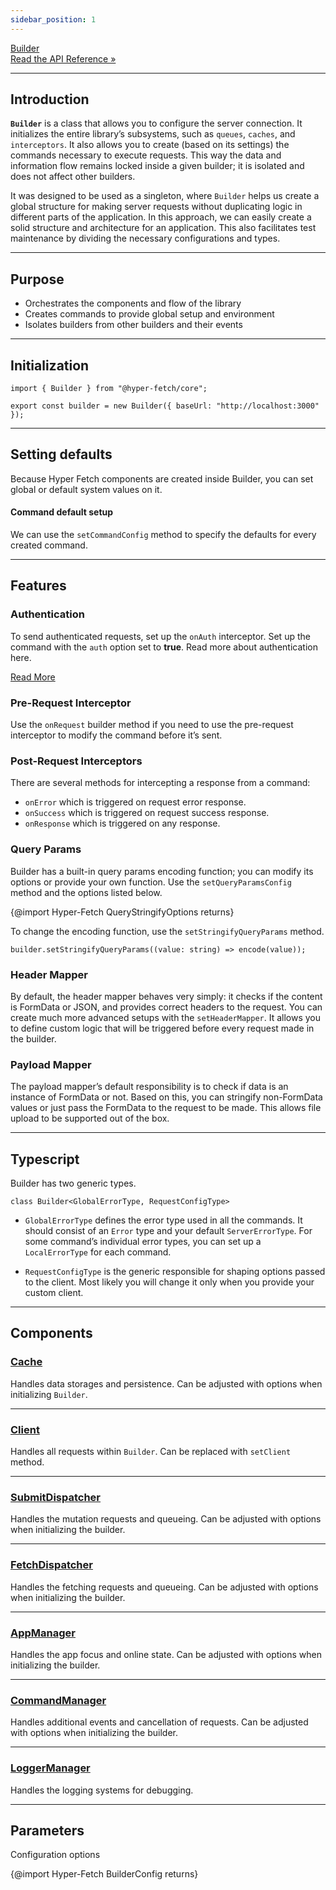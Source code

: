 ```yaml
---
sidebar_position: 1
---
```


<a class="api-link" href="/api/Hyper-Fetch/Class/Builder">
  <div class="api-link-title">Builder</div>
  <div class="api-link-sub-title">Read the API Reference »</div>
</a>

---

## Introduction

**`Builder`**  is a class that allows you to configure the server connection. It initializes the entire library’s subsystems,
such as `queues`, `caches`, and `interceptors`. It also allows you to create (based on its settings) the commands necessary
to execute requests. This way the data and information flow remains locked inside a given builder;
it is isolated and does not affect other builders.

It was designed to be used as a singleton, where `Builder` helps us create a global structure for making server
requests without duplicating logic in different parts of the application. In this approach, we can easily create a solid structure
and architecture for an application. This also facilitates test maintenance by dividing the necessary configurations and types.

---

## Purpose

- Orchestrates the components and flow of the library
- Creates commands to provide global setup and environment
- Isolates builders from other builders and their events

---

## Initialization

```tsx
import { Builder } from "@hyper-fetch/core";

export const builder = new Builder({ baseUrl: "http://localhost:3000" });
```

---

## Setting defaults

Because Hyper Fetch components are created inside Builder, you can set global or default system values on it.

#### Command default setup

We can use the `setCommandConfig` method to specify the defaults for every created command.

---

## Features

### Authentication

To send authenticated requests, set up the `onAuth` interceptor. Set up the command with the `auth` option set to **true**. Read more about authentication here.

[Read More](/guides/Basic/Authentication)

### Pre-Request Interceptor

Use the `onRequest` builder method if you need to use the pre-request interceptor to modify the command before it’s sent.

### Post-Request Interceptors

There are several methods for intercepting a response from a command:

- `onError` which is triggered on request error response.
- `onSuccess` which is triggered on request success response.
- `onResponse` which is triggered on any response.

### Query Params

Builder has a built-in query params encoding function; you can modify its options or provide your own function.
Use the `setQueryParamsConfig` method and the options listed below.

{@import Hyper-Fetch QueryStringifyOptions returns}

To change the encoding function, use the `setStringifyQueryParams` method.

```tsx
builder.setStringifyQueryParams((value: string) => encode(value));
```

### Header Mapper

By default, the header mapper behaves very simply: it checks if the content is FormData or JSON, and provides correct
headers to the request. You can create much more advanced setups with the `setHeaderMapper`.
It allows you to define custom logic that will be triggered before every request made in the builder.

### Payload Mapper

The payload mapper’s default responsibility is to check if data is an instance of FormData or not.
Based on this, you can stringify non-FormData values or just pass the FormData to the request to be made.
This allows file upload to be supported out of the box.

---

## Typescript

Builder has two generic types.

```tsx
class Builder<GlobalErrorType, RequestConfigType>
```

- `GlobalErrorType` defines the error type used in all the commands. It should consist of an `Error` type and your
  default `ServerErrorType`. For some command’s individual error types, you can set up a `LocalErrorType` for each command.

- `RequestConfigType` is the generic responsible for shaping options passed to the client. Most likely you will
  change it only when you provide your custom client.

---

## Components

### [Cache](/api/Hyper-Fetch/Class/Cache)

Handles data storages and persistence. Can be adjusted with options when initializing `Builder`.

---

### [Client](/api/Hyper-Fetch/Function/fetchClient)

Handles all requests within `Builder`. Can be replaced with `setClient` method.

---

### [SubmitDispatcher](/api/Hyper-Fetch/Class/Dispatcher)

Handles the mutation requests and queueing. Can be adjusted with options when initializing the builder.

---

### [FetchDispatcher](/api/Hyper-Fetch/Class/Dispatcher)

Handles the fetching requests and queueing. Can be adjusted with options when initializing the builder.

---

### [AppManager](/api/Hyper-Fetch/Class/AppManager)

Handles the app focus and online state. Can be adjusted with options when initializing the builder.

---

### [CommandManager](/api/Hyper-Fetch/Class/CommandManager)

Handles additional events and cancellation of requests. Can be adjusted with options when initializing the builder.

---

### [LoggerManager](/api/Hyper-Fetch/Class/LoggerManager)

Handles the logging systems for debugging.

---

## Parameters

Configuration options

{@import Hyper-Fetch BuilderConfig returns}

<!-- ## Authentication

1. Adding the headers to the request during authentication

```tsx
export const builder = new Builder({ baseUrl }).onAuth((command) => {
  const state = store.getState();
  const authToken = state.auth.token;

  // Before each command with setting "auth: true" add the Bearer token
  return command.setHeaders({
    ...command.headers,
    Authorization: `Bearer ${authToken}`,
  });
});

export const getUsers = builder.createCommand<{ name: string; email: string }>()({
  method: "GET",
  endpoint: "/users",
  auth: true, // Important!
});
```

2. Refreshing the token

```tsx
export const builder = new Builder({ baseUrl }).onError(async (res, command) => {
  const status = res[2];
  const refreshToken = localStorage.getItem(REFRESH_TOKEN_STORAGE_FIELD);

  // Check if command has the used value - this will ensure you will not go into infinite loop
  if (!command.used && refreshToken && status === 401) {
    // Prepare the refresh token command
    const postRefreshToken = builder.createCommand<LoginResponse, LoginData>()({
      endpoint: "/refresh-token",
      method: "POST",
    });

    // Call the command to receive new tokens
    const [data] = await postRefreshToken.setData({ refreshToken }).exec();

    if (data) {
      // Safe the new tokens
      localStorage.setItem(TOKEN_STORAGE_FIELD, data.token);
      localStorage.setItem(REFRESH_TOKEN_STORAGE_FIELD, data.refreshToken);
      // Repeat the request
      return command.setUsed(true).send();
    }
  }
  // Return the initial response is something goes wrong
  return res;
});
``` -->

<!--

- connection graph with command and other systems

-->

<!--
## TODOS and examples

- TODO - subsection for Builder -> providing own client (other than XHR) + options
- TODO - subsection for Builder -> providing own cache.
- TODO - subsection for Builder -> section for providing own Manager implementation.
- TODO - subsection for Builder -> section for providing own queues implementation. -->
